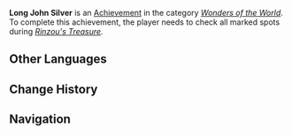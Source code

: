 {{Achievement Infobox
|title        = 
|id           = 81153
|order id     = 1139
|category     = Wonders of the World
|description  = Find all of Rinzou's buried treasure.
|requirements = Check all marked spots during ''[[Rinzou's Treasure]].''
|primogems    = 5
|tracking     = 
|hidden       = 1
|topic        = 
|type         = Exploration
}}
'''Long John Silver''' is an [[Achievement]] in the category ''[[Wonders of the World]]''. To complete this achievement, the player needs to check all marked spots during ''[[Rinzou's Treasure]].''
<!--
==Trivia==

==Video Guides==
{{EVT
|video1   = 
|caption1 = 
}}
-->
==Other Languages==
{{Other Languages|default_hidden=1
|en      = Long John Silver
|zhs     = 诚实高个儿西尔弗
|zhs_rm  = Chéngshí Gāo Gè'er Xī'ěrfú
|zht     = 誠實高個子西爾弗
|zht_rm  = Chéngshí Gāo Gè'er Xī'ěrfú
|ja      = 誠実なジョン・シルバー
|ja_rm   = Seijitsu na Jon Shirubaa
|ko      = 성실한 키다리 실버
|ko_rm   = 
|es      = John Silver el Largo
|fr      = Long John Silver
|ru      = Честный долговязый Сильвер
|th      = ด้วยเกียรติของโจรสลัด
|th_rm   = 
|vi      = Long John Silver
|de      = Der ehrliche Long John Silver
|id      = Kejujuran Bajak Laut
|pt      = Long John Silver
-->
}}

==Change History==
{{Change History|2.1}}
<!--
==References==
{{Reflist}}
-->
==Navigation==
{{Achievement Navbox|Wonders of the World|Exploration}}